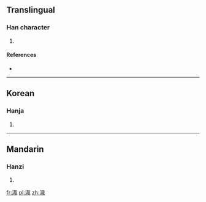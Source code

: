 ==Translingual==

===Han character===
{{Han char|rn=85|rad=水|as=09|sn=12|four=3315<sub>0</sub>|canj=水十戈口 (EJIR)}}

# {{defn|Han|sort=水09}}

====References====
* {{Han ref|kx=0635.200|dkj=17797|dj=1043.050|hdz=31666.130|uh=6E3D|ud=28221|bh=D9EE|bd=55790}}

----

==Korean==

===Hanja===
{{ko-hanja|hangeul=재|eumhun=|rv=jae|mr=chae|y=cay}}

# {{defn|lang=ko|sort=水09}}

----

==Mandarin==

===Hanzi===
{{cmn-hanzi|pin=[[zāi]] ([[zai1]])|wg=tsai<sup>1</sup>}}

# {{defn|lang=cmn|sort=水09}}

[[fr:渽]]
[[pl:渽]]
[[zh:渽]]